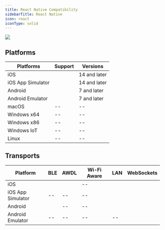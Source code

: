 ```yaml
---
title: React Native Compatibility
sidebarTitle: React Native
icon: react
iconType: solid
---
```


<Frame>
  <img src="/images/v4.9/release-8.webp"/>
</Frame>

## Platforms
| **Platforms** | **Support** | **Versions** |
| --- | --- | --- |
| iOS | <Icon icon="check" iconType="solid" /> | 14 and later |
| iOS App Simulator | <Icon icon="check" iconType="solid" /> | 14 and later |
| Android | <Icon icon="check" iconType="solid" /> | 7 and later |
| Android Emulator | <Icon icon="check" iconType="solid" /> | 7 and later |
| macOS | \-- | \-- |
| Windows x64 | \-- | \-- |
| Windows x86 | \-- | \-- |
| Windows IoT | \-- | \-- |
| Linux | \-- | \-- |

## Transports
| **Platform** | **BLE** | **AWDL** | **Wi-Fi Aware** | **LAN** | **WebSockets** |
| --- | --- | --- | --- | --- | --- |
| iOS | <Icon icon="check" iconType="solid" /> | <Icon icon="check" iconType="solid" /> | \-- | <Icon icon="check" iconType="solid" /> | <Icon icon="check" iconType="solid" /> |
| iOS App Simulator | \-- | \-- | \-- | <Icon icon="check" iconType="solid" /> | <Icon icon="check" iconType="solid" /> |
| Android | <Icon icon="check" iconType="solid" /> | \-- | \-- | <Icon icon="check" iconType="solid" /> | <Icon icon="check" iconType="solid" /> |
| Android Emulator | \-- | \-- | \-- | \-- | <Icon icon="check" iconType="solid" /> |
